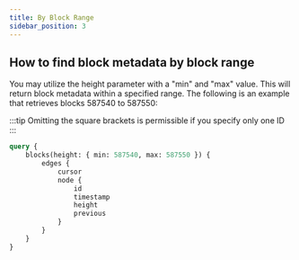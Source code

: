 ```yaml
---
title: By Block Range
sidebar_position: 3
---
```


## How to find block metadata by block range

You may utilize the height parameter with a "min" and "max" value. This will return block metadata within a specified range. The following is an example that retrieves blocks 587540 to 587550:

:::tip
Omitting the square brackets is permissible if you specify only one ID
:::

```graphql
query {
    blocks(height: { min: 587540, max: 587550 }) {
        edges {
            cursor
            node {
                id
                timestamp
                height
                previous
            }
        }
    }
}
```